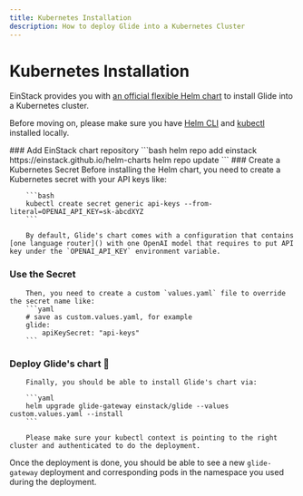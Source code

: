 ```yaml
---
title: Kubernetes Installation
description: How to deploy Glide into a Kubernetes Cluster
---
```

# Kubernetes Installation

EinStack provides you with [an official flexible Helm chart](https://artifacthub.io/packages/helm/einstack/glide) to install Glide into a Kubernetes cluster.

Before moving on, please make sure you have [Helm CLI](https://helm.sh/) and [kubectl](https://kubernetes.io/docs/reference/kubectl/) installed locally.

<Steps>
### Add EinStack chart repository
        ```bash
        helm repo add einstack https://einstack.github.io/helm-charts
        helm repo update
        ```
### Create a Kubernetes Secret
        Before installing the Helm chart, you need to create a Kubernetes secret with your API keys like:

        ```bash
        kubectl create secret generic api-keys --from-literal=OPENAI_API_KEY=sk-abcdXYZ
        ```

        By default, Glide's chart comes with a configuration that contains [one language router]() with one OpenAI model that requires to put API key under the `OPENAI_API_KEY` environment variable.

### Use the Secret
        Then, you need to create a custom `values.yaml` file to override the secret name like:
        ```yaml
        # save as custom.values.yaml, for example
        glide:
            apiKeySecret: "api-keys"
        ```
### Deploy Glide's chart 🚀
        Finally, you should be able to install Glide's chart via:

        ```yaml
        helm upgrade glide-gateway einstack/glide --values custom.values.yaml --install
        ```

        Please make sure your kubectl context is pointing to the right cluster and authenticated to do the deployment.
</Steps>

Once the deployment is done, you should be able to see a new `glide-gateway` deployment and corresponding pods in the namespace you used during the deployment.
